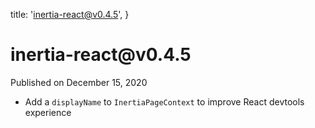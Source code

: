 
  title: 'inertia-react@v0.4.5',
}

<h1>inertia-react@v0.4.5</h1>

<div className="-mt-8 mb-12 text-base font-medium text-gray-600">Published on December 15, 2020</div>

- Add a `displayName` to `InertiaPageContext` to improve React devtools experience
